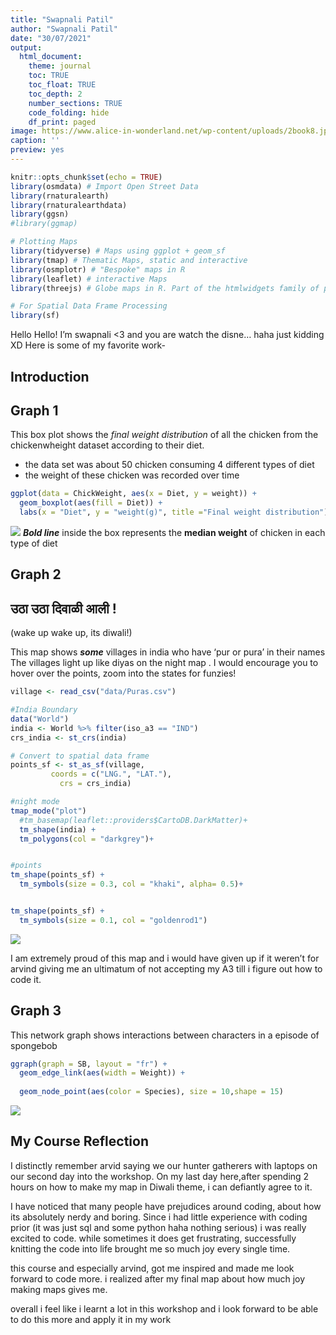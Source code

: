 ```yaml
---
title: "Swapnali Patil"
author: "Swapnali Patil"
date: "30/07/2021"
output:
  html_document:
    theme: journal
    toc: TRUE
    toc_float: TRUE
    toc_depth: 2
    number_sections: TRUE
    code_folding: hide
    df_print: paged
image: https://www.alice-in-wonderland.net/wp-content/uploads/2book8.jpg
caption: ''
preview: yes
---
```


```r
knitr::opts_chunk$set(echo = TRUE)
library(osmdata) # Import Open Street Data
library(rnaturalearth)
library(rnaturalearthdata)
library(ggsn)
#library(ggmap)

# Plotting Maps
library(tidyverse) # Maps using ggplot + geom_sf
library(tmap) # Thematic Maps, static and interactive
library(osmplotr) # "Bespoke" maps in R
library(leaflet) # interactive Maps
library(threejs) # Globe maps in R. Part of the htmlwidgets family of packages

# For Spatial Data Frame Processing
library(sf)

```



Hello Hello! I'm swapnali <3 and you are watch the disne... haha just kidding XD
Here is some of my favorite work-
<!--more-->

## Introduction

## Graph 1

This box plot shows the *final weight distribution* of all the chicken from the chickenwheight dataset according to their diet.

+ the data set was about 50 chicken consuming 4 different types of diet 
+ the weight of these chicken was recorded over time

```r
ggplot(data = ChickWeight, aes(x = Diet, y = weight)) +
  geom_boxplot(aes(fill = Diet)) +
  labs(x = "Diet", y = "weight(g)", title ="Final weight distribution")
```
![](images/chicken.png)
***Bold line*** inside the box represents the **median weight** of chicken in each type of diet 




## Graph 2
## उठा उठा दिवाळी आली ! 
(wake up wake up, its diwali!)

This map shows ***some*** villages in india who have 'pur or pura' in their names 
The villages light up like diyas on the night  map . 
I would encourage you to hover over the points, zoom into the states for funzies!

```r
village <- read_csv("data/Puras.csv")
```

```r
#India Boundary
data("World")
india <- World %>% filter(iso_a3 == "IND")
crs_india <- st_crs(india)

```

```r
# Convert to spatial data frame
points_sf <- st_as_sf(village, 
         coords = c("LNG.", "LAT."),
           crs = crs_india) 
```


```r
#night mode
tmap_mode("plot")
  #tm_basemap(leaflet::providers$CartoDB.DarkMatter)+
  tm_shape(india) +
  tm_polygons(col = "darkgrey")+


#points
tm_shape(points_sf) +
  tm_symbols(size = 0.3, col = "khaki", alpha= 0.5)+


tm_shape(points_sf) +
  tm_symbols(size = 0.1, col = "goldenrod1")
```

![](images/Rplot.png)

I am extremely proud of this map and i would have given up if it weren't for arvind giving me an ultimatum of not accepting my A3 till i figure out how to code it. 

## Graph 3

This network graph shows interactions between characters in a episode of spongebob
```r
ggraph(graph = SB, layout = "fr") +
  geom_edge_link(aes(width = Weight)) +
 
  geom_node_point(aes(color = Species), size = 10,shape = 15)

```

![](images/spongebob.png)

## My Course Reflection

I distinctly remember arvid saying we our hunter gatherers with laptops on our second day into the workshop. On my last day here,after spending 2 hours on how to make my map in Diwali theme, i can defiantly agree to it.

I have noticed that many people have prejudices around coding, about how its absolutely nerdy and boring. Since i had little experience with coding prior (it was just sql and some python haha nothing serious) i was really excited to code. while sometimes it does get frustrating, successfully knitting the code into life brought me so much joy every single time. 

this course and especially arvind, got me inspired and made me look forward to code more. i realized after my final map about how much joy making maps gives me.

overall i feel like i learnt a lot in this workshop and i look forward to be able to do this more and apply it in my work

